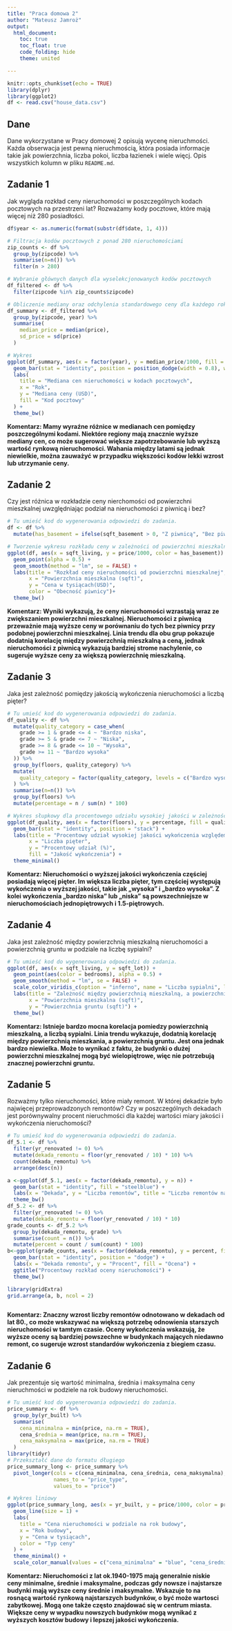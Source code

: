 ---
title: "Praca domowa 2"
author: "Mateusz Jamroż"
output: 
  html_document:
    toc: true
    toc_float: true
    code_folding: hide
    theme: united

---

```{r setup, include=FALSE}
knitr::opts_chunk$set(echo = TRUE)
library(dplyr)
library(ggplot2)
df <- read.csv("house_data.csv")
```

## Dane 
Dane wykorzystane w Pracy domowej 2 opisują wycenę nieruchmości. Każda obserwacja jest pewną nieruchmością, która posiada informacje takie jak powierzchnia, liczba pokoi, liczba łazienek i wiele więcj. Opis wszystkich kolumn w pliku `README.md`.


## Zadanie 1

Jak wygląda rozkład ceny nieruchomości w poszczególnych kodach pocztowych na przestrzeni lat? Rozważamy kody pocztowe, które mają więcej niż 280 posiadłości.

```{r zadanie 1, message=FALSE}


df$year <- as.numeric(format(substr(df$date, 1, 4)))

# Filtracja kodów pocztowych z ponad 280 nieruchomościami
zip_counts <- df %>%
  group_by(zipcode) %>%
  summarise(n=n()) %>%
  filter(n > 280)

# Wybranie głównych danych dla wyselekcjonowanych kodów pocztowych
df_filtered <- df %>%
  filter(zipcode %in% zip_counts$zipcode)

# Obliczenie mediany oraz odchylenia standardowego ceny dla każdego roku i kodu pocztowego
df_summary <- df_filtered %>%
  group_by(zipcode, year) %>%
  summarise(
    median_price = median(price),
    sd_price = sd(price)
  )

# Wykres
ggplot(df_summary, aes(x = factor(year), y = median_price/1000, fill = factor(zipcode))) +
  geom_bar(stat = "identity", position = position_dodge(width = 0.8), width = 0.6) +
  labs(
    title = "Mediana cen nieruchomości w kodach pocztowych",
    x = "Rok",
    y = "Mediana ceny (USD)",
    fill = "Kod pocztowy"
  ) +
  theme_bw()

```

**Komentarz: Mamy wyraźne różnice w medianach cen pomiędzy poszczególnymi kodami. Niektóre regiony mają znacznie wyższe mediany cen, co może sugerować większe zapotrzebowanie lub wyższą wartość rynkową nieruchomości. Wahania między latami są jednak niewielkie, można zauważyć w przypadku większości kodów lekki wzrost lub utrzymanie ceny.**

## Zadanie 2

Czy jest różnica w rozkładzie ceny nierchomości od powierzchni mieszkalnej uwzględniając podział na nieruchomości z piwnicą i bez?

```{r zadanie 2, message=FALSE}

# Tu umieść kod do wygenerowania odpowiedzi do zadania.
df <- df %>%
  mutate(has_basement = ifelse(sqft_basement > 0, "Z piwnicą", "Bez piwnicy"))

# Tworzenie wykresu rozkładu ceny w zależności od powierzchni mieszkalnej, uwzględniając obecność piwnicy
ggplot(df, aes(x = sqft_living, y = price/1000, color = has_basement)) +
  geom_point(alpha = 0.5) +
  geom_smooth(method = "lm", se = FALSE) + 
  labs(title = "Rozkład ceny nieruchomości od powierzchni mieszkalnej",
       x = "Powierzchnia mieszkalna (sqft)",
       y = "Cena w tysiącach(USD)",
       color = "Obecność piwnicy")+
  theme_bw()

```

**Komentarz: Wyniki wykazują, że ceny nieruchomości wzrastają wraz ze zwiększaniem powierzchni mieszkalnej. Nieruchomości z piwnicą przeważnie mają wyższe ceny w porównaniu do tych bez piwnicy przy podobnej powierzchni mieszkalnej. Linia trendu dla obu grup pokazuje dodatnią korelację między powierzchnią mieszkalną a ceną, jednak nieruchomości z piwnicą wykazują bardziej strome nachylenie, co sugeruje wyższe ceny za większą powierzchnię mieszkalną.**

## Zadanie 3

Jaka jest zależność pomiędzy jakością wykończenia nieruchomości a liczbą pięter? 

```{r zadanie 3, message=FALSE}

# Tu umieść kod do wygenerowania odpowiedzi do zadania.
df_quality <- df %>%
  mutate(quality_category = case_when(
    grade >= 1 & grade <= 4 ~ "Bardzo niska",
    grade >= 5 & grade <= 7 ~ "Niska",
    grade >= 8 & grade <= 10 ~ "Wysoka",
    grade >= 11 ~ "Bardzo wysoka"
  )) %>%
  group_by(floors, quality_category) %>%
  mutate(
    quality_category = factor(quality_category, levels = c("Bardzo wysoka","Wysoka", "Niska","Bardzo niska"))
  ) %>%
  summarise(n=n()) %>%
  group_by(floors) %>%
  mutate(percentage = n / sum(n) * 100)

# Wykres słupkowy dla procentowego udziału wysokiej jakości w zależności od liczby pięter
ggplot(df_quality, aes(x = factor(floors), y = percentage, fill = quality_category)) +
  geom_bar(stat = "identity", position = "stack") +
  labs(title = "Procentowy udział wysokiej jakości wykończenia względem liczby pięter",
       x = "Liczba pięter",
       y = "Procentowy udział (%)",
       fill = "Jakość wykończenia") +
  theme_minimal()

```

**Komentarz: Nieruchomości o wyższej jakości wykończenia częściej posiadają więcej pięter. Im większa liczba pięter, tym częściej występują wykończenia o wyższej jakości, takie jak „wysoka” i „bardzo wysoka”. Z kolei wykończenia „bardzo niska” lub „niska” są powszechniejsze w nieruchomościach jednopiętrowych  i 1.5-piętrowych.**

## Zadanie 4
Jaka jest zależność między powierzchnią mieszkalną nieruchomości a powierzchnią gruntu w podziale na liczbę sypialni?

```{r zadanie 4, message=FALSE}

# Tu umieść kod do wygenerowania odpowiedzi do zadania.
ggplot(df, aes(x = sqft_living, y = sqft_lot)) +
  geom_point(aes(color = bedrooms), alpha = 0.5) +
  geom_smooth(method = "lm", se = FALSE) +
  scale_color_viridis_c(option = "inferno", name = "Liczba sypialni", limits = c(0,7)) +
  labs(title = "Zależność między powierzchnią mieszkalną, a powierzchnią gruntu",
       x = "Powierzchnia mieszkalna (sqft)",
       y = "Powierzchnia gruntu (sqft)") +
  theme_bw() 
```

**Komentarz: Istnieje bardzo mocna korelacja pomiedzy powierzchnią mieszkalną, a liczbą sypialni. Linia trendu wykazuje, dodatnią korelację między powierzchnią mieszkania, a powierzchnią gruntu. Jest ona jednak bardzo niewielka. Może to wynikać z faktu, że budynki o dużej powierzchni mieszkalnej mogą być wielopiętrowe, więc nie potrzebują znacznej powierzchni gruntu. **

## Zadanie 5
Rozważmy tylko nieruchomości, które miały remont. W której dekadzie było najwięcej przeprowadzonych remontów? Czy w poszczególnych dekadach jest porównywalny procent nieruchmości dla każdej wartości miary jakości i wykończenia nieruchomości?

```{r zadanie 5, message=FALSE}

# Tu umieść kod do wygenerowania odpowiedzi do zadania.
df_5.1 <- df %>% 
  filter(yr_renovated != 0) %>% 
  mutate(dekada_remontu = floor(yr_renovated / 10) * 10) %>% 
  count(dekada_remontu) %>%
  arrange(desc(n))

a <-ggplot(df_5.1, aes(x = factor(dekada_remontu), y = n)) +
  geom_bar(stat = "identity", fill = "steelblue") +
  labs(x = "Dekada", y = "Liczba remontów", title = "Liczba remontów na dekadę") +
  theme_bw()
df_5.2 <- df %>%
  filter(yr_renovated != 0) %>%
  mutate(dekada_remontu = floor(yr_renovated / 10) * 10)
grade_counts <- df_5.2 %>%
  group_by(dekada_remontu, grade) %>%
  summarise(count = n()) %>%
  mutate(percent = count / sum(count) * 100)
b<-ggplot(grade_counts, aes(x = factor(dekada_remontu), y = percent, fill = factor(grade))) +
  geom_bar(stat = "identity", position = "dodge") +
  labs(x = "Dekada remontu", y = "Procent", fill = "Ocena") +
  ggtitle("Procentowy rozkład oceny nieruchomości") +
  theme_bw()

library(gridExtra)
grid.arrange(a, b, ncol = 2)



```

**Komentarz: Znaczny wzrost liczby remontów odnotowano w dekadach od lat 80., co może wskazywać na większą potrzebę odnowienia starszych nieruchomości w tamtym czasie. Oceny wykończenia wskazują, że wyższe oceny są bardziej powszechne w budynkach mających niedawno remont, co sugeruje wzrost standardów wykończenia z biegiem czasu.**

## Zadanie 6

Jak prezentuje się wartość minimalna, średnia i maksymalna ceny nieruchmości w podziele na rok budowy nieruchomości.

```{r zadanie 6, message=FALSE}

# Tu umieść kod do wygenerowania odpowiedzi do zadania.
price_summary <- df %>%
  group_by(yr_built) %>%
  summarise(
    cena_minimalna = min(price, na.rm = TRUE),
    cena_średnia = mean(price, na.rm = TRUE),
    cena_maksymalna = max(price, na.rm = TRUE)
  )
library(tidyr)
# Przekształć dane do formatu długiego
price_summary_long <- price_summary %>%
  pivot_longer(cols = c(cena_minimalna, cena_średnia, cena_maksymalna),
               names_to = "price_type",
               values_to = "price")

# Wykres liniowy
ggplot(price_summary_long, aes(x = yr_built, y = price/1000, color = price_type)) +
  geom_line(size = 1) +
  labs(
    title = "Cena nieruchomości w podziale na rok budowy",
    x = "Rok budowy",
    y = "Cena w tysiącach",
    color = "Typ ceny"
  ) +
  theme_minimal() +
  scale_color_manual(values = c("cena_minimalna" = "blue", "cena_średnia" = "green", "cena_maksymalna" = "red"))

```

**Komentarz: Nieruchomości z lat ok.1940-1975 mają generalnie niskie ceny minimalne, średnie i maksymalne, podczas gdy nowsze i najstarsze budynki mają wyższe ceny średnie i maksymalne. Wskazuje to na rosnącą wartość rynkową najstarszych budynków, o być może wartosci zabytkowej. Mogą one także często znajdować się w centrum miasta. Większe ceny w wypadku nowszych budynków mogą wynikać z wyższych kosztów budowy i lepszej jakości wykończenia.**